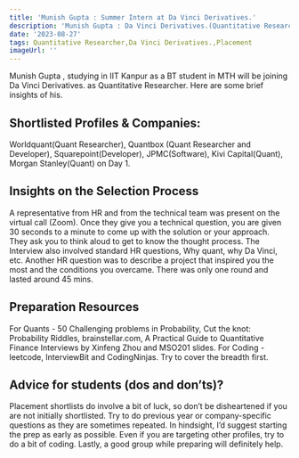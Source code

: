 ```yaml
---
title: 'Munish Gupta : Summer Intern at Da Vinci Derivatives.'
description: 'Munish Gupta : Da Vinci Derivatives.(Quantitative Researcher)'
date: '2023-08-27'
tags: Quantitative Researcher,Da Vinci Derivatives.,Placement
imageUrl: ''
---
```


Munish Gupta , studying in IIT Kanpur as a BT  student in MTH  will be joining Da Vinci Derivatives. as Quantitative Researcher. Here are some brief insights of his.

## Shortlisted Profiles & Companies:
Worldquant(Quant Researcher), Quantbox (Quant
Researcher and Developer), Squarepoint(Developer), JPMC(Software), Kivi Capital(Quant),
Morgan Stanley(Quant) on Day 1.

## Insights on the Selection Process
A representative from HR and from the technical team was present on the virtual call (Zoom).
Once they give you a technical question, you are given 30 seconds to a minute to come up
with the solution or your approach. They ask you to think aloud to get to know the thought
process. The Interview also involved standard HR questions, Why quant, why Da Vinci, etc.
Another HR question was to describe a project that inspired you the most and the conditions
you overcame. There was only one round and lasted around 45 mins.

##  Preparation Resources
For Quants - 50 Challenging problems in Probability, Cut the knot: Probability Riddles,
brainstellar.com, A Practical Guide to Quantitative Finance Interviews by Xinfeng Zhou and
MSO201 slides.
For Coding - leetcode, InterviewBit and CodingNinjas. Try to cover the breadth first.

## Advice for students (dos and don’ts)? 
Placement shortlists do involve a bit of luck, so don’t be disheartened if you are not initially
shortlisted. Try to do previous year or company-specific questions as they are sometimes
repeated. In hindsight, I’d suggest starting the prep as early as possible. Even if you are
targeting other profiles, try to do a bit of coding. Lastly, a good group while preparing will
definitely help.

